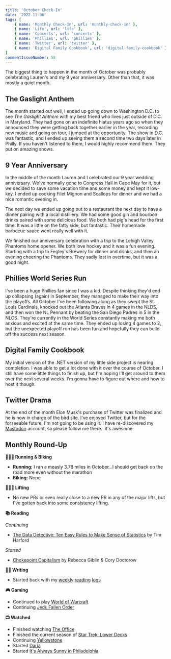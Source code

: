 ```yaml
---
title: 'October Check-In'
date: '2022-11-06'
tags: [
    { name: 'Monthly Check-In', url: 'monthly-check-in' },
    { name: 'Life', url: 'life' },
    { name: 'Concerts', url: 'concerts' },
    { name: 'Phillies', url: 'phillies' },
    { name: 'Twitter', url: 'twitter' },
    { name: 'Digital Family Cookbook', url: 'digital-family-cookbook' }
]
commentIssueNumber: 58
---
```


The biggest thing to happen in the month of October was probably celebrating Lauren's and my 9 year anniversary. Other than that, it was mostly a quiet month.

## The Gaslight Anthem

The month started out well, I ended up going down to Washington D.C. to see *The Gaslight Anthem* with my best friend who lives just outside of D.C. in Maryland. They had gone on an indefinite hiatus years ago so when they announced they were getting back together earlier in the year, recording new music and going on tour, I jumped at the opportunity. The show in D.C. was fantastic, and I ended up seeing them a second time two days later in Philly. If you haven't listened to them, I would highly recommend them. They put on amazing shows.

## 9 Year Anniversary

In the middle of the month Lauren and I celebrated our 9 year wedding anniversary. We've normally gone to Congress Hall in Cape May for it, but we decided to save some vacation time and some money and kept it low-key. I ended up cooking Filet Mignon and Scallops for dinner and we had a nice romantic evening in.

The next day we ended up going out to a restaurant the next day to have a dinner pairing with a local distillery. We had some good gin and bourbon drinks paired with some delicious food. We both had pig's head for the first time. It was a little on the fatty side, but fantastic. Their homemade barbecue sauce went really well with it.

We finished our anniversary celebration with a trip to the Lehigh Valley Phantoms home opener. We both love hockey and it was a fun evening. Starting with a trip to Fegley's Brewery for dinner and drinks, and then an evening cheering the Phantoms. They sadly lost in overtime, but it was a good night.

## Phillies World Series Run

I've been a huge Phillies fan since I was a kid. Despite thinking they'd end up collapsing (again) in September, they managed to make their way into the playoffs. All October I've been following along as they swept the St. Louis Cardinals, knocked out the Atlanta Braves in 4 games in the NLDS, and then won the NL Pennant by beating the San Diego Padres in 5 in the NLCS. They're currently in the World Series constantly making me both anxious and excited at the same time. They ended up losing 4 games to 2, but the unexpected playoff run has been fun and hopefully they can build off the success next season.

## Digital Family Cookbook

My initial version of the .NET version of my little side project is nearing completion. I was able to get a lot done with it over the course of October. I still have some little things to finish up, but I'm hoping I'll get around to them over the next several weeks. I'm gonna have to figure out where and how to host it though.

## Twitter Drama

At the end of the month Elon Musk's purchase of Twitter was finalized and he is now in charge of the bird site. I've enjoyed Twitter, but for the forseeable future, I'm not going to be using it. I have re-discovered my [Mastodon](https://mastodon.social/@kpwags) account, so please follow me there...it's awesome.

## Monthly Round-Up

**🏃🏼‍♂️ Running & Biking**

- **Running:** I ran a measly 3.78 miles in October...I should get back on the road more even without the marathon
- **Biking:** Nope

**🏋🏼‍♂️ Lifting**

- No new PRs or even really close to a new PR in any of the major lifts, but I've gotten back into some consistency lifting.

**📚 Reading**

*Continuing*
- [The Data Detective: Ten Easy Rules to Make Sense of Statistics](https://bookshop.org/books/the-data-detective-ten-easy-rules-to-make-sense-of-statistics/9780593084663) by Tim Harford

*Started*
- [Chokepoint Capitalism](https://bookshop.org/books/chokepoint-capitalism-how-big-tech-and-big-content-captured-creative-labor-markets-and-how-we-ll-win-them-back/9780807007068) by Rebecca Giblin & Cory Doctorow

**✍🏻 Writing**

- Started back with my [weekly](https://kpwags.com/posts/2022/10/14/reading-log-october-14-1) [reading](https://kpwags.com/posts/2022/10/21/reading-log-october-21-2) [logs](https://kpwags.com/posts/2022/10/28/reading-log-october-28-3)

**🎮 Gaming**

- Continued to play [World of Warcraft](https://worldofwarcraft.com/en-us/wowclassic)
- Continuing [Jedi: Fallen Order](https://www.ea.com/games/starwars/jedi/jedi-fallen-order)

**📺 Watched**

- Finished watching [The Office](https://www.imdb.com/title/tt0386676/)
- Finished the current season of [Star Trek: Lower Decks](https://www.imdb.com/title/tt9184820/)
- Continuing [Yellowstone](https://www.imdb.com/title/tt0472954/)
- Started [Daria](https://www.imdb.com/title/tt0118298/)
- Started [It's Always Sunny in Philadelphia](https://www.imdb.com/title/tt0472954/)